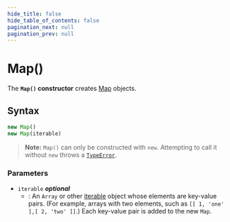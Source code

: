 ```yaml
---
hide_title: false
hide_table_of_contents: false
pagination_next: null
pagination_prev: null
---
```

# Map()

The **`Map()` constructor** creates [Map](../../globals/Map/Map.mdx) objects.

## Syntax

```js
new Map()
new Map(iterable)
```

> **Note:** `Map()` can only be constructed with `new`. Attempting to call it without `new` throws a [`TypeError`](../../globals/TypeError/TypeError.mdx).

### Parameters

- `iterable` _**optional**_
  - : An `Array` or other
    [iterable](https://developer.mozilla.org/docs/Web/JavaScript/Reference/Iteration_protocols) object
    whose elements are key-value pairs. (For example, arrays with two elements,
    such as `[[ 1, 'one' ],[ 2, 'two' ]]`.) Each key-value pair is added to the
    new `Map`.
